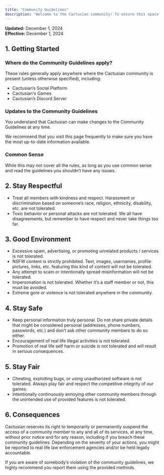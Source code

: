 ```yaml
---
title: "Community Guidelines"
description: "Welcome to the Cactusian community! To ensure this space remains fun, respectful, and enjoyable for everyone, we ask that all members follow these guidelines. By participating, you agree to abide by these rules."
---
```


**Updated:** December 1, 2024\
**Effective:** December 1, 2024

## 1. Getting Started

### Where do the Community Guidelines apply?

These rules generally apply anywhere where the Cactusian community is present (unless otherwise specified), including:

- Cactusian’s Social Platform
- Cactusian's Games
- Cactusian’s Discord Server

### Updates to the Community Guidelines

You understand that Cactusian can make changes to the Community Guidelines at any time.

We recommend that you visit this page frequently to make sure you have the most up-to-date information available.

### Common Sense

While this may not cover all the rules, as long as you use common sense and read the guidelines you shouldn’t have any issues.

## 2. Stay Respectful

- Treat all members with kindness and respect. Harassment or discrimination based on someone’s race, religion, ethnicity, disability, etc. are not tolerated.
- Toxic behavior or personal attacks are not tolerated. We all have disagreements, but remember to have respect and never take things too far.

## 3. Good Environment

- Excessive spam, advertising, or promoting unrelated products / services is not tolerated.
- NSFW content is strictly prohibited. Text, images, usernames, profile pictures, links, etc. featuring this kind of content will not be tolerated.
- Any attempt to scam or intentionally spread misinformation will not be tolerated.
- Impersonation is not tolerated. Whether it’s a staff member or not, this must be avoided.
- Extreme gore or violence is not tolerated anywhere in the community.

## 4. Stay Safe

- Keep personal information truly personal. Do not share private details that might be considered personal (addresses, phone numbers, passwords, etc.) and don’t ask other community members to do so either.
- Encouragement of real life illegal activities is not tolerated.
- Promotion of real life self harm or suicide is not tolerated and will result in serious consequences.

## 5. Stay Fair

- Cheating, exploiting bugs, or using unauthorized software is not tolerated. Always play fair and respect the competitive integrity of our games.
- Intentionally continuously annoying other community members through the unintended use of provided features is not tolerated.

## 6. Consequences

Cactusian reserves its right to temporarily or permanently suspend the access of a community member to any and all of its services, at any time, without prior notice and for any reason, including if you breach these community guidelines. Depending on the severity of your actions, you might be reported to real life law enforcement agencies and/or be held legally accountable.

If you are aware of somebody’s violation of the community guidelines, we highly recommend you report them using the provided methods.
